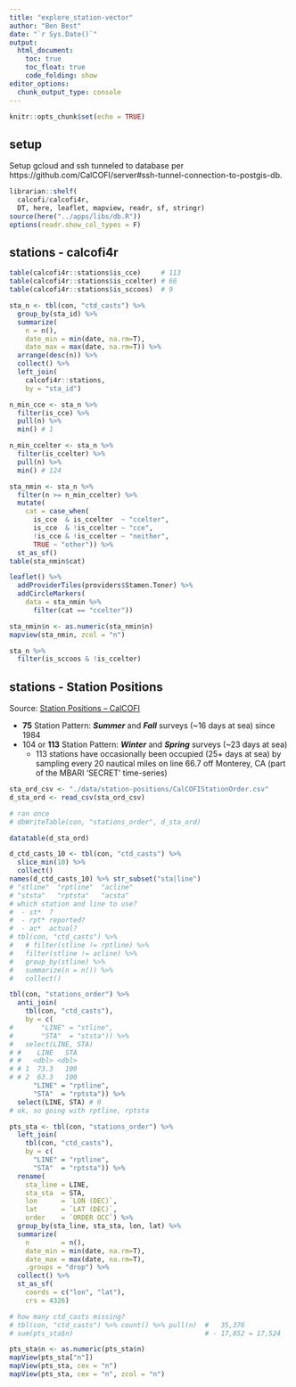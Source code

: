```yaml
---
title: "explore_station-vector"
author: "Ben Best"
date: "`r Sys.Date()`"
output: 
  html_document:
    toc: true
    toc_float: true
    code_folding: show
editor_options: 
  chunk_output_type: console
---
```


```r
knitr::opts_chunk$set(echo = TRUE)
```

## setup

Setup gcloud and ssh tunneled to database per 
https://github.com/CalCOFI/server#ssh-tunnel-connection-to-postgis-db.

```r
librarian::shelf(
  calcofi/calcofi4r, 
  DT, here, leaflet, mapview, readr, sf, stringr)
source(here("../apps/libs/db.R"))
options(readr.show_col_types = F)
```

## stations - calcofi4r

```r
table(calcofi4r::stations$is_cce)     # 113
table(calcofi4r::stations$is_ccelter) # 66
table(calcofi4r::stations$is_sccoos)  # 9

sta_n <- tbl(con, "ctd_casts") %>% 
  group_by(sta_id) %>% 
  summarize(
    n = n(),
    date_min = min(date, na.rm=T),
    date_max = max(date, na.rm=T)) %>% 
  arrange(desc(n)) %>% 
  collect() %>% 
  left_join(
    calcofi4r::stations,
    by = "sta_id")

n_min_cce <- sta_n %>% 
  filter(is_cce) %>% 
  pull(n) %>% 
  min() # 1

n_min_ccelter <- sta_n %>% 
  filter(is_ccelter) %>% 
  pull(n) %>% 
  min() # 124

sta_nmin <- sta_n %>% 
  filter(n >= n_min_ccelter) %>% 
  mutate(
    cat = case_when(
      is_cce  & is_ccelter  ~ "ccelter",
      is_cce  & !is_ccelter ~ "cce",
      !is_cce & !is_ccelter ~ "neither",
      TRUE ~ "other")) %>% 
  st_as_sf()
table(sta_nmin$cat)

leaflet() %>% 
  addProviderTiles(providers$Stamen.Toner) %>% 
  addCircleMarkers(
    data = sta_nmin %>% 
      filter(cat == "ccelter"))

sta_nmin$n <- as.numeric(sta_nmin$n)
mapview(sta_nmin, zcol = "n")

sta_n %>% 
  filter(is_sccoos & !is_ccelter)
```


## stations - Station Positions

Source: [Station Positions – CalCOFI](https://calcofi.org/sampling-info/station-positions/)

- **75** Station Pattern: _**Summer**_ and _**Fall**_ surveys (~16 days at sea) since 1984
- 104 or **113** Station Pattern: _**Winter**_ and _**Spring**_ surveys (~23 days at sea) 
  - 113 stations have occasionally been occupied (25+ days at sea) by sampling every 20 nautical miles on line 66.7 off Monterey, CA (part of the MBARI ‘SECRET’ time-series)


```r
sta_ord_csv <- "./data/station-positions/CalCOFIStationOrder.csv"
d_sta_ord <- read_csv(sta_ord_csv)

# ran once
# dbWriteTable(con, "stations_order", d_sta_ord)

datatable(d_sta_ord)
```


```r
d_ctd_casts_10 <- tbl(con, "ctd_casts") %>% 
  slice_min(10) %>% 
  collect()
names(d_ctd_casts_10) %>% str_subset("sta|line")
# "stline"  "rptline"  "acline"    
# "ststa"   "rptsta"   "acsta"
# which station and line to use?
#  - st*  ?
#  - rpt* reported?
#  - ac*  actual?
# tbl(con, "ctd_casts") %>% 
#   # filter(stline != rptline) %>% 
#   filter(stline != acline) %>% 
#   group_by(stline) %>% 
#   summarize(n = n()) %>% 
#   collect()

tbl(con, "stations_order") %>% 
  anti_join(
    tbl(con, "ctd_casts"),
    by = c(
#       "LINE" = "stline", 
#       "STA"  = "ststa")) %>% 
#   select(LINE, STA)
# #    LINE   STA
# #   <dbl> <dbl>
# # 1  73.3   100
# # 2  63.3   100
      "LINE" = "rptline", 
      "STA"  = "rptsta")) %>% 
  select(LINE, STA) # 0
# ok, so going with rptline, rptsta

pts_sta <- tbl(con, "stations_order") %>% 
  left_join(
    tbl(con, "ctd_casts"),
    by = c(
      "LINE" = "rptline", 
      "STA"  = "rptsta")) %>% 
  rename(
    sta_line = LINE, 
    sta_sta  = STA,
    lon      = `LON (DEC)`,
    lat      = `LAT (DEC)`,
    order    = `ORDER OCC`) %>% 
  group_by(sta_line, sta_sta, lon, lat) %>% 
  summarize(
    n        = n(),
    date_min = min(date, na.rm=T),
    date_max = max(date, na.rm=T), 
    .groups = "drop") %>% 
  collect() %>% 
  st_as_sf(
    coords = c("lon", "lat"),
    crs = 4326)

# how many ctd_casts missing?
# tbl(con, "ctd_casts") %>% count() %>% pull(n)  #   35,376
# sum(pts_sta$n)                                 # - 17,852 = 17,524

pts_sta$n <- as.numeric(pts_sta$n)
mapView(pts_sta["n"])
mapView(pts_sta, cex = "n")
mapView(pts_sta, cex = "n", zcol = "n")
```

